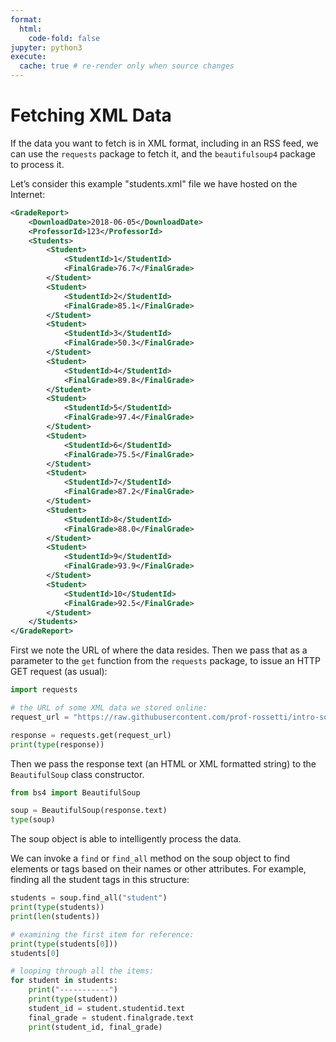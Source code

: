 ```yaml
---
format:
  html:
    code-fold: false
jupyter: python3
execute:
  cache: true # re-render only when source changes
---
```



# Fetching XML Data

If the data you want to fetch is in XML format, including in an RSS feed, we can use the `requests` package to fetch it, and the `beautifulsoup4` package to process it.

Let's consider this example \"students.xml\" file we have hosted on the Internet:

```xml
<GradeReport>
    <DownloadDate>2018-06-05</DownloadDate>
    <ProfessorId>123</ProfessorId>
    <Students>
        <Student>
            <StudentId>1</StudentId>
            <FinalGrade>76.7</FinalGrade>
        </Student>
        <Student>
            <StudentId>2</StudentId>
            <FinalGrade>85.1</FinalGrade>
        </Student>
        <Student>
            <StudentId>3</StudentId>
            <FinalGrade>50.3</FinalGrade>
        </Student>
        <Student>
            <StudentId>4</StudentId>
            <FinalGrade>89.8</FinalGrade>
        </Student>
        <Student>
            <StudentId>5</StudentId>
            <FinalGrade>97.4</FinalGrade>
        </Student>
        <Student>
            <StudentId>6</StudentId>
            <FinalGrade>75.5</FinalGrade>
        </Student>
        <Student>
            <StudentId>7</StudentId>
            <FinalGrade>87.2</FinalGrade>
        </Student>
        <Student>
            <StudentId>8</StudentId>
            <FinalGrade>88.0</FinalGrade>
        </Student>
        <Student>
            <StudentId>9</StudentId>
            <FinalGrade>93.9</FinalGrade>
        </Student>
        <Student>
            <StudentId>10</StudentId>
            <FinalGrade>92.5</FinalGrade>
        </Student>
    </Students>
</GradeReport>
```

First we note the URL of where the data resides. Then we pass that as a parameter to the `get` function from the `requests` package, to issue an HTTP GET request (as usual):

```python
import requests

# the URL of some XML data we stored online:
request_url = "https://raw.githubusercontent.com/prof-rossetti/intro-software-dev-python-book/main/docs/data/gradebook.xml"

response = requests.get(request_url)
print(type(response))
```

Then we pass the response text (an HTML or XML formatted string) to the `BeautifulSoup` class constructor.

```python
from bs4 import BeautifulSoup

soup = BeautifulSoup(response.text)
type(soup)
```

The soup object is able to intelligently process the data.


We can invoke a `find` or `find_all` method on the soup object to find elements or tags based on their names or other attributes. For example, finding all the student tags in this structure:

```python
students = soup.find_all("student")
print(type(students))
print(len(students))
```


```python
# examining the first item for reference:
print(type(students[0]))
students[0]
```

```python
# looping through all the items:
for student in students:
    print("-----------")
    print(type(student))
    student_id = student.studentid.text
    final_grade = student.finalgrade.text
    print(student_id, final_grade)
```
